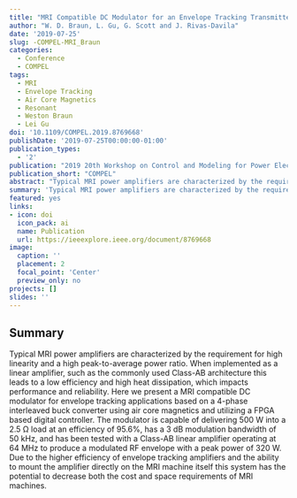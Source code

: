 ```yaml
---
title: "MRI Compatible DC Modulator for an Envelope Tracking Transmitter,"
author: "W. D. Braun, L. Gu, G. Scott and J. Rivas-Davila"
date: '2019-07-25'
slug: -COMPEL-MRI_Braun
categories:
  - Conference
  - COMPEL
tags: 
  - MRI
  - Envelope Tracking
  - Air Core Magnetics
  - Resonant
  - Weston Braun
  - Lei Gu
doi: '10.1109/COMPEL.2019.8769668'
publishDate: '2019-07-25T00:00:00-01:00'
publication_types:
  - '2'
publication: "2019 20th Workshop on Control and Modeling for Power Electronics (COMPEL)"
publication_short: "COMPEL"
abstract: "Typical MRI power amplifiers are characterized by the requirement for high linearity and a high peak-to-average power ratio. When implemented as a linear amplifier, such as the commonly used Class-AB architecture this leads to a low efficiency and high heat dissipation, which impacts performance and reliability. Here we present a MRI compatible DC modulator for envelope tracking applications based on a 4-phase interleaved buck converter using air core magnetics and utilizing a FPGA based digital controller. The modulator is capable of delivering 500 W into a 2.5 Ω load at an efficiency of 95.6%, has a 3 dB modulation bandwidth of 50 kHz, and has been tested with a Class-AB linear amplifier operating at 64 MHz to produce a modulated RF envelope with a peak power of 320 W. Due to the higher efficiency of envelope tracking amplifiers and the ability to mount the amplifier directly on the MRI machine itself this system has the potential to decrease both the cost and space requirements of MRI machines."
summary: 'Typical MRI power amplifiers are characterized by the requirement for high linearity and a high peak-to-average power ratio. Here we present a MRI compatible DC modulator for envelope tracking applications based on a 4-phase interleaved buck converter using air core magnetics and utilizing a FPGA based digital controller. The modulator is capable of delivering 500 W into a 2.5 Ω load at an efficiency of 95.6%, has a 3 dB modulation bandwidth of 50 kHz, and has been tested with a Class-AB linear amplifier operating at 64 MHz to produce a modulated RF envelope with a peak power of 320 W.'
featured: yes
links:
- icon: doi
  icon_pack: ai
  name: Publication
  url: https://ieeexplore.ieee.org/document/8769668
image:
  caption: ''
  placement: 2
  focal_point: 'Center'
  preview_only: no
projects: []
slides: ''
---
```


## Summary

Typical MRI power amplifiers are characterized by the requirement for high linearity and a high peak-to-average power ratio. When implemented as a linear amplifier, such as the commonly used Class-AB architecture this leads to a low efficiency and high heat dissipation, which impacts performance and reliability. Here we present a MRI compatible DC modulator for envelope tracking applications based on a 4-phase interleaved buck converter using air core magnetics and utilizing a FPGA based digital controller. The modulator is capable of delivering 500 W into a 2.5 Ω load at an efficiency of 95.6%, has a 3 dB modulation bandwidth of 50 kHz, and has been tested with a Class-AB linear amplifier operating at 64 MHz to produce a modulated RF envelope with a peak power of 320 W. Due to the higher efficiency of envelope tracking amplifiers and the ability to mount the amplifier directly on the MRI machine itself this system has the potential to decrease both the cost and space requirements of MRI machines.

